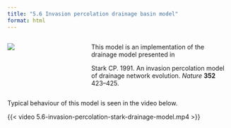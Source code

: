 ```yaml
---
title: "5.6 Invasion percolation drainage basin model"
format: html
---
```


:::: {.columns}
::: {.column width=35%}
[![](5.6-invasionPercolationStarkDrainageModel.png){style="padding-right:10px;"}](5.6-invasion-percolation-stark-drainage-model.nlogox)
:::

::: {.column width=65%}
This model is an implementation of the drainage model presented in

Stark CP. 1991. An invasion percolation model of drainage network evolution. _Nature_ **352** 423–425.
:::
::::

Typical behaviour of this model is seen in the video below.

{{< video 5.6-invasion-percolation-stark-drainage-model.mp4 >}}